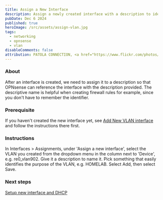 ```yaml
---
title: Assign a New Interface
description: Assign a newly created interface with a description to identify it.
pubDate: Dec 6 2024
published: true
heroImage: /src/assets/assign-vlan.jpg
tags:
  - networking
  - opnsense
  - vlan
disableComments: false
attribution: PATOLA CONNECTION, <a href="https://www.flickr.com/photos/60417477@N00/6020190512" title="PATOLA CONNECTION">whologwhy</a>, <a href="https://creativecommons.org/licenses/by/2.0/">CC BY 2.0</a>, via flickr
---
```

### About
After an interface is created, we need to assign it to a description so that OPNsense can reference the interface with the description provided. The descriptive name is helpful when creating firewall rules for example, since you don't have to remember the identifier.

### Prerequisite
If you haven't created the new interface yet, see [Add New VLAN interface](../../posts/add-new-vlan-interface) and follow the instructions there first.

### Instructions
In Interfaces > Assignments, under 'Assign a new interface', select the VLAN you created from the dropdown menu in the column next to 'Device', e.g. re0_vlan902.
Give it a description to name it. Pick something that easily identifies the purpose of the VLAN, e.g. HOMELAB.
Select Add, then select Save.

### Next steps
[Setup new interface and DHCP](../../posts/setup-new-interface-and-dhcp)
